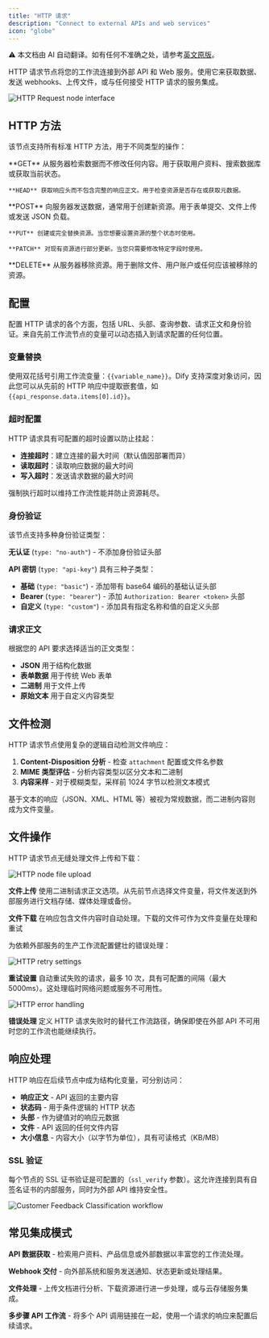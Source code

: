 ```yaml
---
title: "HTTP 请求"
description: "Connect to external APIs and web services"
icon: "globe"
---
```


<Note> ⚠️ 本文档由 AI 自动翻译。如有任何不准确之处，请参考[英文原版](/en/documentation/pages/nodes/http-request)。</Note>


HTTP 请求节点将您的工作流连接到外部 API 和 Web 服务。使用它来获取数据、发送 webhooks、上传文件，或与任何接受 HTTP 请求的服务集成。

<Frame caption="HTTP 请求节点配置">
  <img src="https://assets-docs.dify.ai/dify-enterprise-mintlify/en/guides/workflow/node/07c5e952eb4c9d6a32d0b7c2d855d4a5.png" alt="HTTP Request node interface" />
</Frame>

## HTTP 方法

该节点支持所有标准 HTTP 方法，用于不同类型的操作：

<Tabs>
  <Tab title="数据检索">
    **GET** 从服务器检索数据而不修改任何内容。用于获取用户资料、搜索数据库或获取当前状态。
    
    **HEAD** 获取响应头而不包含完整的响应正文。用于检查资源是否存在或获取元数据。
  </Tab>
  
  <Tab title="数据提交">
    **POST** 向服务器发送数据，通常用于创建新资源。用于表单提交、文件上传或发送 JSON 负载。
    
    **PUT** 创建或完全替换资源。当您想要设置资源的整个状态时使用。
    
    **PATCH** 对现有资源进行部分更新。当您只需要修改特定字段时使用。
  </Tab>
  
  <Tab title="资源管理">
    **DELETE** 从服务器移除资源。用于删除文件、用户账户或任何应该被移除的资源。
  </Tab>
</Tabs>

## 配置

配置 HTTP 请求的各个方面，包括 URL、头部、查询参数、请求正文和身份验证。来自先前工作流节点的变量可以动态插入到请求配置的任何位置。

### 变量替换

使用双花括号引用工作流变量：`{{variable_name}}`。Dify 支持深度对象访问，因此您可以从先前的 HTTP 响应中提取嵌套值，如 `{{api_response.data.items[0].id}}`。

### 超时配置

HTTP 请求具有可配置的超时设置以防止挂起：
- **连接超时**：建立连接的最大时间（默认值因部署而异）
- **读取超时**：读取响应数据的最大时间
- **写入超时**：发送请求数据的最大时间

强制执行超时以维持工作流性能并防止资源耗尽。

### 身份验证

该节点支持多种身份验证类型：

**无认证** (`type: "no-auth"`) - 不添加身份验证头部

**API 密钥** (`type: "api-key"`) 具有三种子类型：
- **基础** (`type: "basic"`) - 添加带有 base64 编码的基础认证头部
- **Bearer** (`type: "bearer"`) - 添加 `Authorization: Bearer <token>` 头部
- **自定义** (`type: "custom"`) - 添加具有指定名称和值的自定义头部

### 请求正文

根据您的 API 要求选择适当的正文类型：

- **JSON** 用于结构化数据
- **表单数据** 用于传统 Web 表单
- **二进制** 用于文件上传
- **原始文本** 用于自定义内容类型

## 文件检测

HTTP 请求节点使用复杂的逻辑自动检测文件响应：

1. **Content-Disposition 分析** - 检查 `attachment` 配置或文件名参数
2. **MIME 类型评估** - 分析内容类型以区分文本和二进制
3. **内容采样** - 对于模糊类型，采样前 1024 字节以检测文本模式

基于文本的响应（JSON、XML、HTML 等）被视为常规数据，而二进制内容则成为文件变量。

## 文件操作

HTTP 请求节点无缝处理文件上传和下载：

<Frame caption="文件上传配置示例">
  <img src="https://assets-docs.dify.ai/dify-enterprise-mintlify/en/guides/workflow/node/1f2e33cf7bed33096b5aee145006193d.png" alt="HTTP node file upload" />
</Frame>

**文件上传** 使用二进制请求正文选项。从先前节点选择文件变量，将文件发送到外部服务进行文档存储、媒体处理或备份。

**文件下载** 在响应包含文件内容时自动处理。下载的文件可作为文件变量在处理和重试

为依赖外部服务的生产工作流配置健壮的错误处理：

<Frame caption="HTTP 重试配置">
  <img src="https://assets-docs.dify.ai/2024/12/2e7c6080c0875e31a074c2a9a4543797.png" alt="HTTP retry settings" />
</Frame>

**重试设置** 自动重试失败的请求，最多 10 次，具有可配置的间隔（最大 5000ms）。这处理临时网络问题或服务不可用性。

<Frame caption="HTTP 错误处理选项">
  <img src="https://assets-docs.dify.ai/2024/12/91daa86d9770390ab2a41d6d0b6ed1e7.png" alt="HTTP error handling" />
</Frame>

**错误处理** 定义 HTTP 请求失败时的替代工作流路径，确保即使在外部 API 不可用时您的工作流也能继续执行。

## 响应处理

HTTP 响应在后续节点中成为结构化变量，可分别访问：

- **响应正文** - API 返回的主要内容
- **状态码** - 用于条件逻辑的 HTTP 状态
- **头部** - 作为键值对的响应元数据
- **文件** - API 返回的任何文件内容
- **大小信息** - 内容大小（以字节为单位），具有可读格式（KB/MB）

### SSL 验证

每个节点的 SSL 证书验证是可配置的（`ssl_verify` 参数）。这允许连接到具有自签名证书的内部服务，同时为外部 API 维持安全性。

<Frame caption="动态 API 集成示例工作流">
  <img src="https://assets-docs.dify.ai/dify-enterprise-mintlify/en/guides/workflow/node/090975269f8998f906c5636dde8d9540.png" alt="Customer Feedback Classification workflow" />
</Frame>

## 常见集成模式

**API 数据获取** - 检索用户资料、产品信息或外部数据以丰富您的工作流处理。

**Webhook 交付** - 向外部系统和服务发送通知、状态更新或处理结果。

**文件处理** - 上传文档进行分析、下载资源进行进一步处理，或与云存储服务集成。

**多步骤 API 工作流** - 将多个 API 调用链接在一起，使用一个请求的响应来配置后续请求。